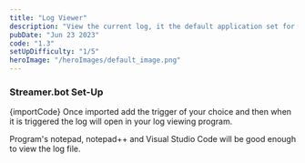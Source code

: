 ```yaml
---
title: "Log Viewer"
description: "View the current log, it the default application set for '.log' files"
pubDate: "Jun 23 2023"
code: "1.3"
setUpDifficulty: "1/5"
heroImage: "/heroImages/default_image.png"
---
```


### Streamer.bot Set-Up

 <CopyButton>
{importCode}
</CopyButton>
Once imported add the trigger of your choice and then when it is triggered the log will open in your log viewing program. 

Program's notepad, notepad++ and Visual Studio Code will be good enough to view the log file.

